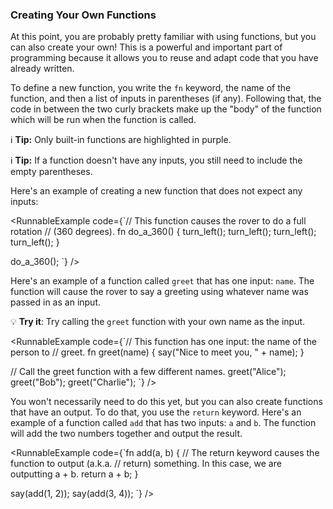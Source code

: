 
### Creating Your Own Functions

<YoutubeVideo embedId="dhzYHUqEH9E" />

At this point, you are probably pretty familiar with using functions, but you
can also create your own! This is a powerful and important part of programming
because it allows you to reuse and adapt code that you have already written.

To define a new function, you write the `fn` keyword, the name of the function,
and then a list of inputs in parentheses (if any). Following that, the
code in between the two curly brackets make up the "body" of the function which
will be run when the function is called.

ℹ️ **Tip:** Only built-in functions are highlighted in purple.

ℹ️ **Tip:** If a function doesn't have any inputs, you still need to include
the empty parentheses.

Here's an example of creating a new function that does not expect any inputs:

<RunnableExample
  code={`// This function causes the rover to do a full rotation
// (360 degrees).
fn do_a_360() {
  turn_left();
  turn_left();
  turn_left();
  turn_left();
}

do_a_360();
`}
/>

Here's an example of a function called `greet` that has one input:
`name`. The function will cause the rover to say a greeting using whatever
name was passed in as an input.

💡 **Try it**: Try calling the `greet` function with your own name as the input.

<RunnableExample
  code={`// This function has one input: the name of the person to
// greet.
fn greet(name) {
  say("Nice to meet you, " + name);
}

// Call the greet function with a few different names.
greet("Alice");
greet("Bob");
greet("Charlie");
`}
/>

You won't necessarily need to do this yet, but you can also create
functions that have an output. To do that, you use the `return` keyword. Here's
an example of a function called `add` that has two inputs: `a` and `b`. The
function will add the two numbers together and output the result.

<RunnableExample
  code={`fn add(a, b) {
  // The return keyword causes the function to output (a.k.a.
  // return) something. In this case, we are outputting a + b.
  return a + b;
}

say(add(1, 2));
say(add(3, 4));
`}
/>
